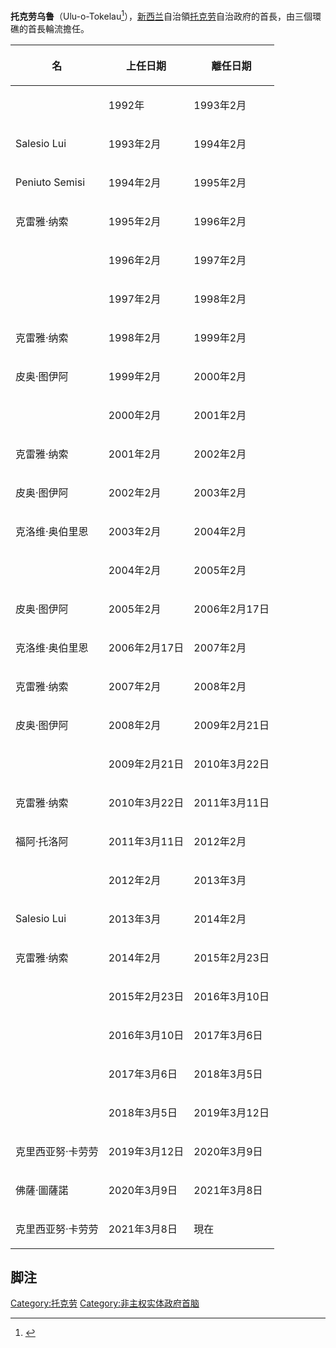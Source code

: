 '''托克劳乌鲁'''（Ulu-o-Tokelau<ref name=rnzi>{{cite news|first=|last=|title=Tokelau ulu keen to restore wide consultation|url=http://www.rnzi.com/pages/news.php?op=read&id=49113|work=Radio New Zealand International|publisher=|date=15 September 2009|accessdate=15 September 2009|archive-date=2012-05-31|archive-url=https://web.archive.org/web/20120531162349/http://www.rnzi.com/pages/news.php?op=read&id=49113|dead-url=no}}</ref>），[[新西兰|新西兰]]自治領[[托克劳|托克劳]]自治政府的首長，由三個環礁的首長輪流擔任。

{| border="1" cellpadding="2" cellspacing="0" style="margin: 1em 1em 1em 0; background: #f9f9f9; border: 1px #aaa solid; border-collapse: collapse;"
|- 
!名
!上任日期
!離任日期
|-
| {{link-en|克雷雅·纳索|Kuresa Nasau}}
| 1992年
| 1993年2月
|-
| Salesio Lui
| 1993年2月
| 1994年2月
|-
| Peniuto Semisi
| 1994年2月
| 1995年2月
|-
| 克雷雅·纳索
| 1995年2月
| 1996年2月
|-
| {{link-en|皮奥·图伊阿|Pio Tuia}}
| 1996年2月
| 1997年2月
|-
| {{link-en|法利马·蒂奥|Falima Teao}}
| 1997年2月
| 1998年2月
|-
| 克雷雅·纳索
| 1998年2月
| 1999年2月
|-
| 皮奥·图伊阿
| 1999年2月
| 2000年2月
|-
| {{link-en|克洛维·奥伯里恩|Kolouei O'Brien}}
| 2000年2月
| 2001年2月
|-
| 克雷雅·纳索
| 2001年2月
| 2002年2月
|-
| 皮奥·图伊阿
| 2002年2月
| 2003年2月
|-
| 克洛维·奥伯里恩
| 2003年2月
| 2004年2月
|-
| {{link-en|帕图基·艾萨考|Patuki Isaako}}
| 2004年2月
| 2005年2月
|-
| 皮奥·图伊阿
| 2005年2月
| 2006年2月17日
|-
| 克洛维·奥伯里恩
| 2006年2月17日
| 2007年2月
|-
| 克雷雅·纳索
| 2007年2月
| 2008年2月
|-
| 皮奥·图伊阿
| 2008年2月
| 2009年2月21日
|-
| {{link-en|福阿·托洛阿|Foua Toloa}}
| 2009年2月21日
| 2010年3月22日
|-
| 克雷雅·纳索
| 2010年3月22日
| 2011年3月11日
|- 
| 福阿·托洛阿
| 2011年3月11日
| 2012年2月
|-
| {{link-en|克里西亚努·卡劳劳|Kerisiano Kalolo}}
| 2012年2月
| 2013年3月
|-
| Salesio Lui
| 2013年3月
| 2014年2月
|-
| 克雷雅·纳索
|2014年2月
|2015年2月23日
|-
|{{le|斯奧皮李·佩雷斯|Siopili Perez}}
|2015年2月23日
|2016年3月10日
|-
|{{le|阿費加·高額拉法|Afega Gaualofa}}
|2016年3月10日
|2017年3月6日
|-
|{{le|斯奧皮李·佩雷斯|Siopili Perez}}
|2017年3月6日
|2018年3月5日
|-
|{{le|阿費加·高額拉法|Afega Gaualofa}}
|2018年3月5日
|2019年3月12日
|-
|克里西亚努·卡劳劳
|2019年3月12日
|2020年3月9日
|-
|佛薩·圖薩諾
|2020年3月9日
|2021年3月8日
|-
|克里西亚努·卡劳劳
|2021年3月8日
|現在
|}

==脚注==
{{reflist}}

{{大洋洲政府首脑}}

[[Category:托克劳|Category:托克劳]]
[[Category:非主权实体政府首脑|Category:非主权实体政府首脑]]
